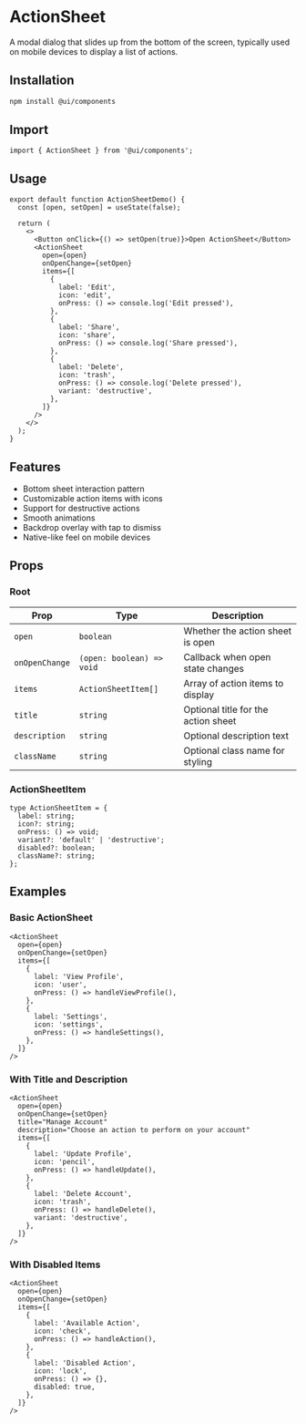 # ActionSheet

A modal dialog that slides up from the bottom of the screen, typically used on mobile devices to display a list of actions.

## Installation

```bash
npm install @ui/components
```

## Import

```tsx
import { ActionSheet } from '@ui/components';
```

## Usage

```tsx
export default function ActionSheetDemo() {
  const [open, setOpen] = useState(false);

  return (
    <>
      <Button onClick={() => setOpen(true)}>Open ActionSheet</Button>
      <ActionSheet
        open={open}
        onOpenChange={setOpen}
        items={[
          {
            label: 'Edit',
            icon: 'edit',
            onPress: () => console.log('Edit pressed'),
          },
          {
            label: 'Share',
            icon: 'share',
            onPress: () => console.log('Share pressed'),
          },
          {
            label: 'Delete',
            icon: 'trash',
            onPress: () => console.log('Delete pressed'),
            variant: 'destructive',
          },
        ]}
      />
    </>
  );
}
```

## Features

- Bottom sheet interaction pattern
- Customizable action items with icons
- Support for destructive actions
- Smooth animations
- Backdrop overlay with tap to dismiss
- Native-like feel on mobile devices

## Props

### Root

| Prop | Type | Description |
| ---------------------- | --------------------- | ------------------------------- |
| `open` | `boolean` | Whether the action sheet is open |
| `onOpenChange` | `(open: boolean) => void` | Callback when open state changes |
| `items` | `ActionSheetItem[]` | Array of action items to display |
| `title` | `string` | Optional title for the action sheet |
| `description` | `string` | Optional description text |
| `className` | `string` | Optional class name for styling |

### ActionSheetItem

```tsx
type ActionSheetItem = {
  label: string;
  icon?: string;
  onPress: () => void;
  variant?: 'default' | 'destructive';
  disabled?: boolean;
  className?: string;
};
```

## Examples

### Basic ActionSheet

```tsx
<ActionSheet
  open={open}
  onOpenChange={setOpen}
  items={[
    {
      label: 'View Profile',
      icon: 'user',
      onPress: () => handleViewProfile(),
    },
    {
      label: 'Settings',
      icon: 'settings',
      onPress: () => handleSettings(),
    },
  ]}
/>
```

### With Title and Description

```tsx
<ActionSheet
  open={open}
  onOpenChange={setOpen}
  title="Manage Account"
  description="Choose an action to perform on your account"
  items={[
    {
      label: 'Update Profile',
      icon: 'pencil',
      onPress: () => handleUpdate(),
    },
    {
      label: 'Delete Account',
      icon: 'trash',
      onPress: () => handleDelete(),
      variant: 'destructive',
    },
  ]}
/>
```

### With Disabled Items

```tsx
<ActionSheet
  open={open}
  onOpenChange={setOpen}
  items={[
    {
      label: 'Available Action',
      icon: 'check',
      onPress: () => handleAction(),
    },
    {
      label: 'Disabled Action',
      icon: 'lock',
      onPress: () => {},
      disabled: true,
    },
  ]}
/>
```